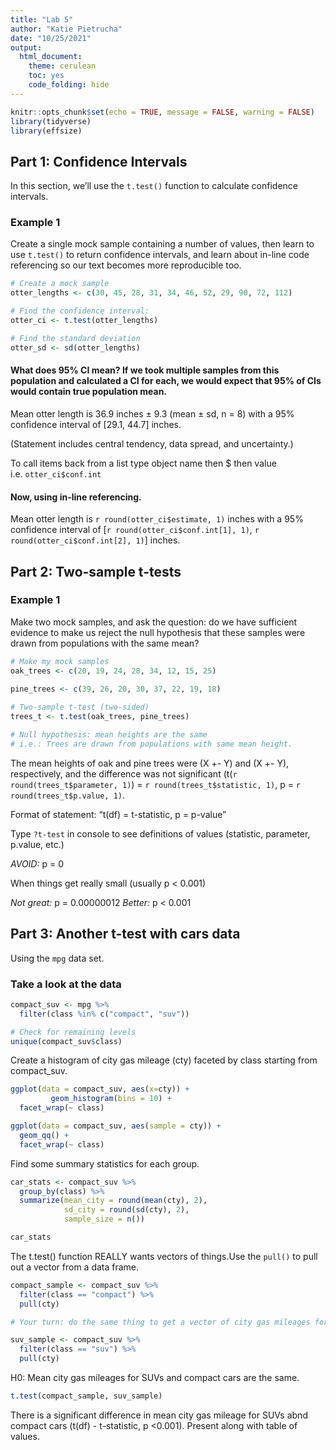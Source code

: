 ```yaml
---
title: "Lab 5"
author: "Katie Pietrucha"
date: "10/25/2021"
output: 
  html_document: 
    theme: cerulean
    toc: yes
    code_folding: hide
---
```


```r
knitr::opts_chunk$set(echo = TRUE, message = FALSE, warning = FALSE)
library(tidyverse)
library(effsize)
```

## Part 1: Confidence Intervals

In this section, we'll use the `t.test()` function to calculate confidence intervals.

### Example 1

Create a single mock sample containing a number of values, then learn to use `t.test()` to return confidence intervals, and learn about in-line code referencing so our text becomes more reproducible too.

```r
# Create a mock sample
otter_lengths <- c(30, 45, 28, 31, 34, 46, 52, 29, 90, 72, 112)

# Find the confidence interval:
otter_ci <- t.test(otter_lengths)

# Find the standard deviation
otter_sd <- sd(otter_lengths)
```

#### What does 95% CI mean? If we took multiple samples from this population and calculated a CI for each, we would expect that 95% of CIs would contain true population mean.

Mean otter length is 36.9 inches $\pm$ 9.3 (mean $\pm$ sd, n = 8) with a 95% confidence interval of [29.1, 44.7] inches.

(Statement includes central tendency, data spread, and uncertainty.)

To call items back from a list type object name then $ then value i.e. `otter_ci$conf.int`

#### Now, using in-line referencing.

Mean otter length is `r round(otter_ci$estimate, 1)` inches with a 95% confidence interval of [`r round(otter_ci$conf.int[1], 1)`, `r round(otter_ci$conf.int[2], 1)`] inches.

## Part 2: Two-sample t-tests

### Example 1

Make two mock samples, and ask the question: do we have sufficient evidence to make us reject the null hypothesis that these samples were drawn from populations with the same mean?

```r
# Make my mock samples
oak_trees <- c(20, 19, 24, 28, 34, 12, 15, 25)
  
pine_trees <- c(39, 26, 20, 30, 37, 22, 19, 18)

# Two-sample t-test (two-sided)
trees_t <- t.test(oak_trees, pine_trees)

# Null hypothesis: mean heights are the same
# i.e.: Trees are drawn from populations with same mean height.
```

The mean heights of oak and pine trees were (X +- Y) and (X +- Y), respectively, and the difference was not significant (t(`r round(trees_t$parameter, 1)`) = `r round(trees_t$statistic, 1)`, p = `r round(trees_t$p.value, 1)`.

Format of statement: "t(df) = t-statistic, p = p-value"

Type `?t-test` in console to see definitions of values (statistic, parameter, p.value, etc.)

*AVOID:* p = 0

When things get really small (usually p < 0.001)

*Not great:* p = 0.00000012
*Better:* p < 0.001

## Part 3: Another t-test with cars data

Using the `mpg` data set.

### Take a look at the data

```r
compact_suv <- mpg %>%
  filter(class %in% c("compact", "suv"))

# Check for remaining levels
unique(compact_suv$class)
```

Create a histogram of city gas mileage (cty)  faceted by class starting from compact_suv.

```r
ggplot(data = compact_suv, aes(x=cty)) +
         geom_histogram(bins = 10) + 
  facet_wrap(~ class)

ggplot(data = compact_suv, aes(sample = cty)) +
  geom_qq() +
  facet_wrap(~ class)
```

Find some summary statistics for each group.

```r

car_stats <- compact_suv %>%
  group_by(class) %>%
  summarize(mean_city = round(mean(cty), 2),
            sd_city = round(sd(cty), 2),
            sample_size = n())

car_stats
```

The t.test() function REALLY wants vectors of things.Use the `pull()` to pull out a vector from a data frame.

```r
compact_sample <- compact_suv %>%
  filter(class == "compact") %>%
  pull(cty)

# Your turn: do the same thing to get a vector of city gas mileages for SUVs

suv_sample <- compact_suv %>%
  filter(class == "suv") %>%
  pull(cty)
```

H0: Mean city gas mileages for SUVs and compact cars are the same.

```r
t.test(compact_sample, suv_sample)
```

There is a significant difference in mean city gas mileage for SUVs abnd compact cars (t(df) - t-statistic, p <0.001). Present along with table of values.